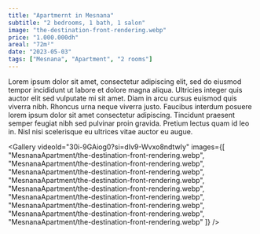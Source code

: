 ```yaml
---
title: "Apartmernt in Mesnana"
subtitle: "2 bedrooms, 1 bath, 1 salon"
image: "the-destination-front-rendering.webp"
price: "1.000.000dh"
areal: "72m²"
date: "2023-05-03"
tags: ["Mesnana", "Apartment", "2 rooms"]
---
```


Lorem ipsum dolor sit amet, consectetur adipiscing elit, sed do eiusmod tempor incididunt ut labore et dolore magna aliqua. Ultricies integer quis auctor elit sed vulputate mi sit amet. Diam in arcu cursus euismod quis viverra nibh. Rhoncus urna neque viverra justo. Faucibus interdum posuere lorem ipsum dolor sit amet consectetur adipiscing. Tincidunt praesent semper feugiat nibh sed pulvinar proin gravida. Pretium lectus quam id leo in. Nisl nisi scelerisque eu ultrices vitae auctor eu augue.

<Gallery 
  videoId="30i-9GAiog0?si=dIv9-Wvxo8ndtwIy" 
  images={[
    "MesnanaApartment/the-destination-front-rendering.webp",
    "MesnanaApartment/the-destination-front-rendering.webp",
    "MesnanaApartment/the-destination-front-rendering.webp",
    "MesnanaApartment/the-destination-front-rendering.webp",
    "MesnanaApartment/the-destination-front-rendering.webp",
    "MesnanaApartment/the-destination-front-rendering.webp",
    "MesnanaApartment/the-destination-front-rendering.webp",
    "MesnanaApartment/the-destination-front-rendering.webp",
    "MesnanaApartment/the-destination-front-rendering.webp"
  ]} 
/>

